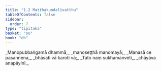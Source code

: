 ```yaml
---
title: "1.2 Maṭṭhakuṇḍalīvatthu"
tableOfContents: false
sidebar:
  order: 7
type: "tipitaka"
basket: "su"
book: "dh"
---
```



<DynamicBreadcrumb />

<Division number="2" book="dh">

<Paragraph number="3" type="verses" book="dh">
_Manopubbaṅgamā dhammā,_  
_manoseṭṭhā manomayā;_  
_Manasā ce pasannena,_  
_bhāsati vā karoti vā;_  
_Tato naṃ sukhamanveti,_  
_chāyāva anapāyinī._
</Paragraph>
</Division>